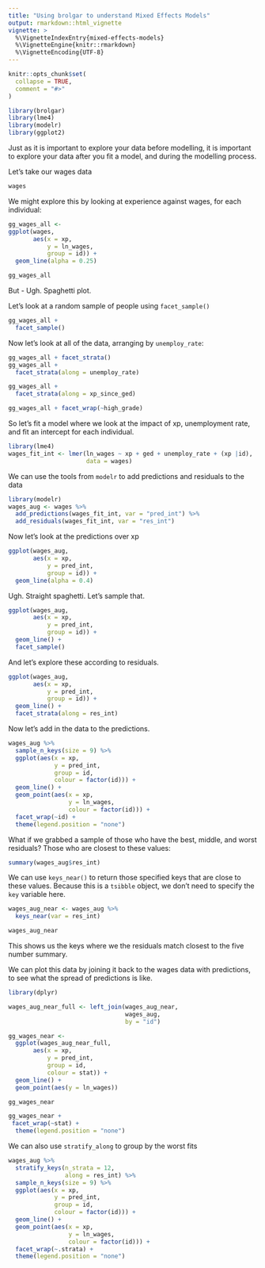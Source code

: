 ```yaml
---
title: "Using brolgar to understand Mixed Effects Models"
output: rmarkdown::html_vignette
vignette: >
  %\VignetteIndexEntry{mixed-effects-models}
  %\VignetteEngine{knitr::rmarkdown}
  %\VignetteEncoding{UTF-8}
---
```


```r
knitr::opts_chunk$set(
  collapse = TRUE,
  comment = "#>"
)
```

```r
library(brolgar)
library(lme4)
library(modelr)
library(ggplot2)

```

Just as it is important to explore your data before modelling, it is important to explore your data after you fit a model, and during the modelling process.

Let's take our wages data

```r
wages
```

We might explore this by looking at experience against wages, for each individual:

```r

gg_wages_all <- 
ggplot(wages,
       aes(x = xp,
           y = ln_wages,
           group = id)) + 
  geom_line(alpha = 0.25)

gg_wages_all
```
But - Ugh. Spaghetti plot.

Let's look at a random sample of people using `facet_sample()`

```r
gg_wages_all +
  facet_sample()
```

Now let's look at all of the data, arranging by `unemploy_rate`:


```r
gg_wages_all + facet_strata()
gg_wages_all + 
  facet_strata(along = unemploy_rate)

gg_wages_all + 
  facet_strata(along = xp_since_ged) 

gg_wages_all + facet_wrap(~high_grade)
```

So let's fit a model where we look at the impact of xp, unemployment rate, and fit an intercept for each individual.

```r
library(lme4)
wages_fit_int <- lmer(ln_wages ~ xp + ged + unemploy_rate + (xp |id), 
                      data = wages)
```

We can use the tools from `modelr` to add predictions and residuals to the data

```r
library(modelr)
wages_aug <- wages %>%
  add_predictions(wages_fit_int, var = "pred_int") %>%
  add_residuals(wages_fit_int, var = "res_int")
```

Now let's look at the predictions over xp

```r
ggplot(wages_aug,
       aes(x = xp,
           y = pred_int,
           group = id)) + 
  geom_line(alpha = 0.4) 

```

Ugh. Straight spaghetti. Let's sample that.

```r
ggplot(wages_aug,
       aes(x = xp,
           y = pred_int,
           group = id)) + 
  geom_line() + 
  facet_sample()
```

And let's explore these according to residuals.

```r
ggplot(wages_aug,
       aes(x = xp,
           y = pred_int,
           group = id)) + 
  geom_line() + 
  facet_strata(along = res_int)
```


Now let's add in the data to the predictions.

```r
wages_aug %>%
  sample_n_keys(size = 9) %>%
  ggplot(aes(x = xp,
             y = pred_int,
             group = id,
             colour = factor(id))) + 
  geom_line() + 
  geom_point(aes(x = xp,
                 y = ln_wages,
                 colour = factor(id))) + 
  facet_wrap(~id) + 
  theme(legend.position = "none")
```

What if we grabbed a sample of those who have the best, middle, and worst residuals? Those who are closest to these values:

```r
summary(wages_aug$res_int)
```

We can use `keys_near()` to return those specified keys that are close to these values. Because this is a `tsibble` object, we don't need to specify the `key` variable here.

```r
wages_aug_near <- wages_aug %>%
  keys_near(var = res_int)

wages_aug_near
```

This shows us the keys where we the residuals match closest to the five number summary. 

We can plot this data by joining it back to the wages data with predictions, to see what the spread of predictions is like.

```r
library(dplyr)

wages_aug_near_full <- left_join(wages_aug_near,
                                 wages_aug,
                                 by = "id") 

gg_wages_near <- 
  ggplot(wages_aug_near_full,
       aes(x = xp,
           y = pred_int,
           group = id,
           colour = stat)) + 
  geom_line() + 
  geom_point(aes(y = ln_wages)) 

gg_wages_near

gg_wages_near + 
 facet_wrap(~stat) +
  theme(legend.position = "none")
```

We can also use `stratify_along` to group by the worst fits

```r
wages_aug %>%
  stratify_keys(n_strata = 12, 
                along = res_int) %>%
  sample_n_keys(size = 9) %>%
  ggplot(aes(x = xp,
             y = pred_int,
             group = id,
             colour = factor(id))) + 
  geom_line() + 
  geom_point(aes(x = xp,
                 y = ln_wages,
                 colour = factor(id))) + 
  facet_wrap(~.strata) + 
  theme(legend.position = "none")

```
